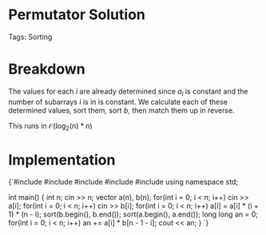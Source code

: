 


<Sidebar moduleId={moduleId} /> 

# Permutator Solution

Tags: Sorting

# Breakdown

The values for each $i$ are already determined since $a$<sub>$i$</sub> is constant and the number of subarrays $i$ is in
is constant. We calculate each of these determined values, sort them, sort $b$, then match them up in reverse. 

This runs in $\mathcal{O}(\log_2(n)*n)$

# Implementation

<div style={{ transform: 'translateX(150px)' }}>
  <SyntaxHighlighter language="cpp" style={okaidia}>
{`#include <cmath>
#include <cstdio>
#include <vector>
#include <iostream>
#include <algorithm>
using namespace std;

int main() {
    int n; cin >> n; 
    vector<long long> a(n), b(n); 
    for(int i = 0; i < n; i++) cin >> a[i]; 
    for(int i = 0; i < n; i++) cin >> b[i]; 
    for(int i = 0; i < n; i++) a[i] = a[i] * (i + 1) * (n - i); 
    sort(b.begin(), b.end()); 
    sort(a.begin(), a.end()); 
    long long an = 0; 
    for(int i = 0; i < n; i++) an += a[i] * b[n - 1 - i]; 
    cout << an; 
}
`}
  </SyntaxHighlighter>
</div>
